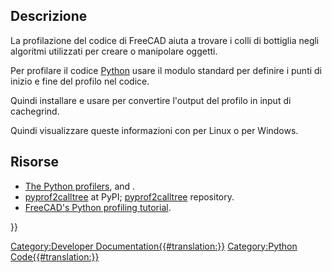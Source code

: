 <languages/>

<span id="Description"></span>
==Descrizione==

La profilazione del codice di FreeCAD aiuta a trovare i colli di bottiglia negli algoritmi utilizzati per creare o manipolare oggetti.

Per profilare il codice [[Python/it|Python]] usare il modulo standard {{incode|cProfile}} per definire i punti di inizio e fine del profilo nel codice.
{{Code|code=
import cProfile
pr = cProfile.Profile()
pr.enable()

# --------------------------------------
# Lines of code that you want to profile
# --------------------------------------

pr.disable()
pr.dump_stats("/tmp/profile.cprof")
}}

Quindi installare e usare {{incode|pyprof2calltree}} per convertire l'output del profilo in input di cachegrind.
{{Code|code=
pyprof2calltree -i /tmp/profile.cprof -o /tmp/callgrind.out
}}

Quindi visualizzare queste informazioni con {{incode|kcachegrind}} per Linux o {{incode|qcachegrind}} per Windows.
{{Code|code=
kcachegrind /tmp/callgrind.out
}}

<span id="Resources"></span>
== Risorse ==

<div class="mw-translate-fuzzy">
* [https://docs.python.org/3/library/profile.html The Python profilers], {{incode|cProfile}} and {{incode|python}}.
* [https://pypi.org/project/pyprof2calltree/ pyprof2calltree] at PyPI; [https://github.com/pwaller/pyprof2calltree/ pyprof2calltree] repository.
* [https://forum.freecadweb.org/viewtopic.php?f=10&t=44785 FreeCAD's Python profiling tutorial].
</div>

{{Powerdocnavi{{#translation:}}}}
[[Category:Developer Documentation{{#translation:}}]]
[[Category:Python Code{{#translation:}}]]
{{clear}}